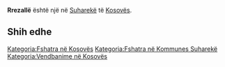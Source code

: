 {{Fshat në 
 | Emri                = Rrezallë
 | EmriAlt                = 
 | NAME_SHORT_FORM=      
 | NAME_GENERIC=      
 | NAME_SORT_NAME_RO=      RREZALLE
 | FULL_NAME_RO = Rrezallë
 | FULL_NAME_ND_RO=Rrezalle
 | SORT_NAME_RG=RREZALLE
 | FULL_NAME_RG=Rrezallë
 | FULL_NAME_ND_RG=Rrezalle
 | SRP_NAME_SHORT_FORM=      
 | SRP_NAME_GENERIC=      
 | SRP_NAME_SORT_NAME_RO=      
 | SRP_FULL_NAME_RO = 
 | SRP_FULL_NAME_ND_RO=
 | SRP_SORT_NAME_RG=
 | SRP_FULL_NAME_RG=
 | SRP_FULL_NAME_ND_RG=
 | Emri (Rasa dhanore) = 
 | Figura              = 
 | Shteti              = Kosovo
 | Komuna              = Suharekë
 | Kodi postar         = 
 | Sipërfaqja          = 

 | Popullsia           = 

 | Regj. i popullsisë  = 
 | Dend. e popullsisë  = 
 | Faqja zyrtare       = 
 <!--- Koordinatat ----> 
 | Gjerësia            = 42.693889
 | Gjatësia            = 20.776944
 | Lartësia            = 
}}
'''Rrezallë''' është një [[]] në [[Suharekë]] të [[Kosovës]].

<!-- == Gjeografia == -->
<!-- == Historia == -->
<!-- == Demografia == -->
== Shih edhe ==
{{Komuna Suharekë}}
{{Kosovo-Administrata-Cung}}

[[Kategoria:Fshatra në Kosovës]]
[[Kategoria:Fshatra në Kommunes Suharekë]]
[[Kategoria:Vendbanime në Kosovës]]